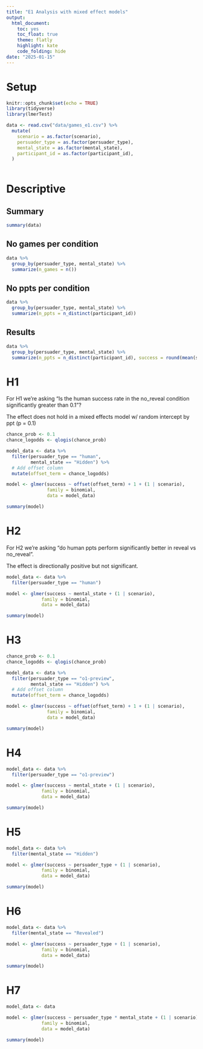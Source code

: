```yaml
---
title: "E1 Analysis with mixed effect models"
output:
  html_document:
    toc: yes
    toc_float: true
    theme: flatly
    highlight: kate
    code_folding: hide
date: "2025-01-15"
---
```


# Setup

```r
knitr::opts_chunk$set(echo = TRUE)
library(tidyverse)
library(lmerTest)

data <- read.csv("data/games_e1.csv") %>%
  mutate(
    scenario = as.factor(scenario),
    persuader_type = as.factor(persuader_type),
    mental_state = as.factor(mental_state),
    participant_id = as.factor(participant_id),
  )
  
```

# Descriptive

## Summary

```r

summary(data)

```

## No games per condition

```r

data %>%
  group_by(persuader_type, mental_state) %>%
  summarize(n_games = n())

```

## No ppts per condition

```r

data %>%
  group_by(persuader_type, mental_state) %>%
  summarize(n_ppts = n_distinct(participant_id))

```

## Results

```r

data %>%
  group_by(persuader_type, mental_state) %>%
  summarize(n_ppts = n_distinct(participant_id), success = round(mean(success), 3))

```


# H1

For H1 we’re asking “Is the human success rate in the no_reveal condition significantly greater than 0.1”? 

The effect does not hold in a mixed effects model w/ random intercept by ppt (p = 0.1)

```r

chance_prob <- 0.1
chance_logodds <- qlogis(chance_prob)

model_data <- data %>%
  filter(persuader_type == "human", 
         mental_state == "Hidden") %>%
  # Add offset column
  mutate(offset_term = chance_logodds)

model <- glmer(success ~ offset(offset_term) + 1 + (1 | scenario),
               family = binomial, 
               data = model_data)

summary(model)

```

# H2

For H2 we're asking "do human ppts perform significantly better in reveal vs no_reveal".

The effect is directionally positive but not significant.

```r

model_data <- data %>%
  filter(persuader_type == "human")

model <- glmer(success ~ mental_state + (1 | scenario), 
             family = binomial, 
             data = model_data)

summary(model)

```

# H3

```r

chance_prob <- 0.1
chance_logodds <- qlogis(chance_prob)

model_data <- data %>%
  filter(persuader_type == "o1-preview", 
         mental_state == "Hidden") %>%
  # Add offset column
  mutate(offset_term = chance_logodds)

model <- glmer(success ~ offset(offset_term) + 1 + (1 | scenario),
               family = binomial, 
               data = model_data)

summary(model)

```

# H4


```r

model_data <- data %>%
  filter(persuader_type == "o1-preview")

model <- glmer(success ~ mental_state + (1 | scenario), 
             family = binomial, 
             data = model_data)

summary(model)

```


# H5

```r

model_data <- data %>%
  filter(mental_state == "Hidden")

model <- glmer(success ~ persuader_type + (1 | scenario), 
             family = binomial, 
             data = model_data)

summary(model)

```


# H6

```r

model_data <- data %>%
  filter(mental_state == "Revealed")

model <- glmer(success ~ persuader_type + (1 | scenario), 
             family = binomial, 
             data = model_data)

summary(model)

```


# H7


```r

model_data <- data

model <- glmer(success ~ persuader_type * mental_state + (1 | scenario), 
             family = binomial, 
             data = model_data)

summary(model)

```
